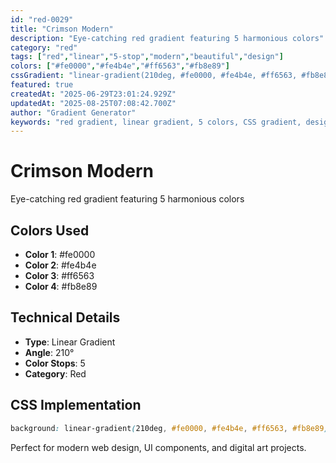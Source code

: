 ```yaml
---
id: "red-0029"
title: "Crimson Modern"
description: "Eye-catching red gradient featuring 5 harmonious colors"
category: "red"
tags: ["red","linear","5-stop","modern","beautiful","design"]
colors: ["#fe0000","#fe4b4e","#ff6563","#fb8e89"]
cssGradient: "linear-gradient(210deg, #fe0000, #fe4b4e, #ff6563, #fb8e89)"
featured: true
createdAt: "2025-06-29T23:01:24.929Z"
updatedAt: "2025-08-25T07:08:42.700Z"
author: "Gradient Generator"
keywords: "red gradient, linear gradient, 5 colors, CSS gradient, design, #fe0000, #fe4b4e, #ff6563, #fb8e89"
---
```


# Crimson Modern

Eye-catching red gradient featuring 5 harmonious colors

## Colors Used
- **Color 1**: #fe0000
- **Color 2**: #fe4b4e
- **Color 3**: #ff6563
- **Color 4**: #fb8e89

## Technical Details
- **Type**: Linear Gradient
- **Angle**: 210°
- **Color Stops**: 5
- **Category**: Red

## CSS Implementation
```css
background: linear-gradient(210deg, #fe0000, #fe4b4e, #ff6563, #fb8e89);
```

Perfect for modern web design, UI components, and digital art projects.
